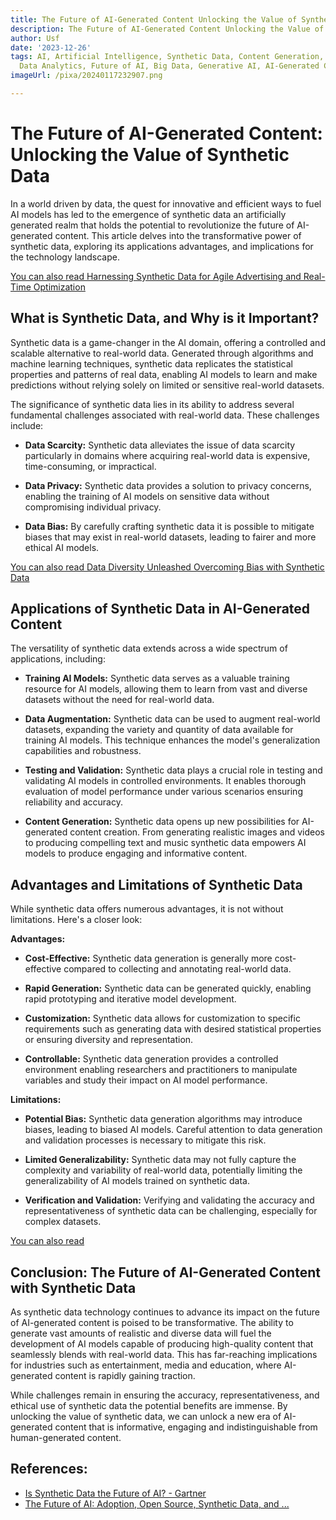 ```yaml
---
title: The Future of AI-Generated Content Unlocking the Value of Synthetic Data
description: The Future of AI-Generated Content Unlocking the Value of Synthetic Data
author: Usf
date: '2023-12-26'
tags: AI, Artificial Intelligence, Synthetic Data, Content Generation, Machine Learning,
  Data Analytics, Future of AI, Big Data, Generative AI, AI-Generated Content
imageUrl: /pixa/20240117232907.png

---
```

# The Future of  AI-Generated Content: Unlocking the Value of Synthetic Data

In a world driven by data, the  quest for innovative and efficient ways to  fuel AI models has led  to  the emergence of synthetic data an artificially generated realm  that holds the  potential to revolutionize the future of AI-generated content. This article  delves into the transformative power  of synthetic data,  exploring its applications advantages, and implications for the technology landscape.

[You can also read Harnessing Synthetic Data for Agile Advertising and Real-Time Optimization](Harnessing%20Synthetic%20Data%20for%20Agile%20Advertising%20and%20Real-Time%20Optimization)


## What is Synthetic Data, and Why is it Important?

Synthetic data is a game-changer in the AI domain, offering a controlled and scalable alternative to real-world data. Generated  through algorithms and machine learning techniques,  synthetic data replicates the statistical properties and patterns of real data, enabling AI models to learn and make predictions  without relying solely  on limited or sensitive real-world datasets.

The  significance of synthetic data  lies in its ability to address  several fundamental  challenges  associated with real-world data. These challenges  include:

- **Data Scarcity:** Synthetic data alleviates the issue of data scarcity particularly  in domains where acquiring real-world data is expensive, time-consuming, or impractical.


- **Data Privacy:** Synthetic data provides a solution to privacy concerns, enabling the training of  AI models on  sensitive data without compromising individual privacy.


- **Data Bias:** By carefully crafting synthetic data it is possible  to mitigate biases that may exist in real-world datasets, leading to fairer and more ethical AI models.

[You can also read Data Diversity Unleashed Overcoming  Bias with Synthetic Data](Data%20Diversity%20Unleashed%20Overcoming%20Bias%20with%20Synthetic%20Data)


## Applications of Synthetic Data  in AI-Generated Content

The versatility of synthetic data extends across a  wide spectrum of applications, including:

- **Training AI Models:** Synthetic data serves as a valuable training resource for AI models, allowing them  to  learn from vast and diverse datasets without the need for real-world data.


-  **Data Augmentation:** Synthetic data can be used to augment real-world datasets, expanding the variety  and  quantity of data  available for training AI models. This technique enhances the model's generalization capabilities and robustness.


- **Testing and Validation:**  Synthetic data plays a crucial role in testing and validating AI models in controlled  environments. It enables thorough evaluation of model  performance under various scenarios ensuring reliability and accuracy.


- **Content Generation:** Synthetic data opens up new possibilities for AI-generated content creation. From generating realistic images and videos to producing compelling text  and music synthetic data empowers AI models  to produce engaging and informative  content.

## Advantages and Limitations of Synthetic Data

While synthetic data offers  numerous advantages,  it is not without limitations. Here's a closer look:

**Advantages:**

- **Cost-Effective:** Synthetic data generation is generally more cost-effective compared to  collecting and  annotating real-world data.


-  **Rapid Generation:**  Synthetic data can be generated quickly, enabling rapid prototyping and iterative  model development.


- **Customization:** Synthetic data allows for  customization to specific requirements such as generating data with desired statistical  properties or ensuring diversity and representation.


- **Controllable:** Synthetic data generation provides a controlled environment enabling researchers and practitioners to manipulate variables and study their impact on AI  model performance.

**Limitations:**

- **Potential Bias:** Synthetic data generation algorithms may introduce biases, leading  to  biased AI models. Careful  attention to data generation and validation processes is necessary to mitigate this risk.


- **Limited Generalizability:** Synthetic data  may not fully capture the  complexity and variability of real-world data, potentially limiting the generalizability  of AI models trained  on synthetic data.


- **Verification and Validation:** Verifying and  validating the accuracy and representativeness of  synthetic data can  be challenging, especially for complex datasets.

[You can also read ]()


## Conclusion: The Future of AI-Generated Content with Synthetic Data

As synthetic data technology continues to advance its impact on the future of AI-generated content is poised to be transformative. The ability to generate vast amounts of  realistic and diverse data will fuel the development of AI models capable of  producing high-quality  content that seamlessly blends with  real-world data.  This has far-reaching implications for industries such  as entertainment, media and  education, where AI-generated content is rapidly gaining  traction.

While challenges remain in ensuring the accuracy, representativeness, and ethical use of synthetic data the potential benefits are immense. By unlocking the value of synthetic data, we can unlock a new era of AI-generated content that is informative, engaging and indistinguishable from human-generated  content.

## References:
- [Is Synthetic Data the Future of AI? - Gartner](https://www.gartner.com/en/newsroom/press-releases/2022-06-22-is-synthetic-data-the-future-of-ai)
- [The Future of AI: Adoption, Open Source, Synthetic Data, and ...](https://www.linkedin.com/pulse/future-ai-adoption-open-source-synthetic-data-quantum-leaps)
